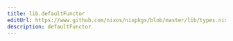 ```yaml
---
title: lib.defaultFunctor
editUrl: https://www.github.com/nixos/nixpkgs/blob/master/lib/types.nix#L99C20
description: defaultFunctor
---
```




<LinkCard
    title="Contribute Now!"
    description="API Documentation is done in our source code"
    href="https://www.github.com/nixos/nixpkgs/blob/master/lib/types.nix#L99C20"
/>

